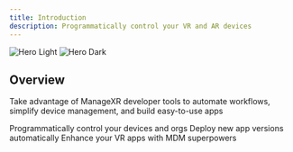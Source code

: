 ```yaml
---
title: Introduction
description: Programmatically control your VR and AR devices
---
```


<img
  className="block dark:hidden"
  src="/images/mxr-hero.svg"
  alt="Hero Light"
/>
<img
  className="hidden dark:block"
  src="/images/mxr-hero.svg"
  alt="Hero Dark"
/>

## Overview

Take advantage of ManageXR developer tools to automate workflows, simplify device management, and build easy-to-use apps

<CardGroup cols={2}>
  <Card
    title="API"
    icon="code"
    href="/api-reference/introduction"
  >
    Programmatically control your devices and orgs
  </Card>
  <Card
    title="CLI"
    icon="code"
    href="/cli-reference/introduction"
  >
    Deploy new app versions automatically
  </Card>
  <Card
    title="Unity SDK"
    icon="code"
    href="/sdk-reference-introduction"
  >
    Enhance your VR apps with MDM superpowers
  </Card>
</CardGroup>

